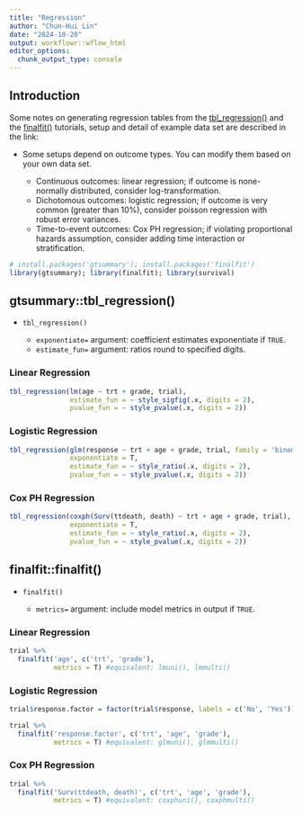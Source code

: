 ```yaml
---
title: "Regression"
author: "Chun-Hui Lin"
date: "2024-10-20"
output: workflowr::wflow_html
editor_options:
  chunk_output_type: console
---
```


## Introduction

Some notes on generating regression tables from the  [tbl_regression()](https://www.danieldsjoberg.com/gtsummary/articles/tbl_regression.html) and the [finalfit()](https://finalfit.org/articles/all_tables_examples.html) tutorials, setup and detail of example data set are described in the link: 

* Some setups depend on outcome types. You can modify them based on your own data set.

  * Continuous outcomes: linear regression; if outcome is none-normally distributed, consider log-transformation. 
  * Dichotomous outcomes: logistic regression; if outcome is very common (greater than 10%), consider poisson regression with robust error variances. 
  * Time-to-event outcomes: Cox PH regression; if violating proportional hazards assumption, consider adding time interaction or stratification.

```r
# install.packages('gtsummary'); install.packages('finalfit')
library(gtsummary); library(finalfit); library(survival)
```

## gtsummary::tbl_regression()

* `tbl_regression()`

  * `exponentiate=` argument: coefficient estimates exponentiate if `TRUE`.
  * `estimate_fun=` argument: ratios round to specified digits.
  
### Linear Regression

```r
tbl_regression(lm(age ~ trt + grade, trial), 
               estimate_fun = ~ style_sigfig(.x, digits = 2),
               pvalue_fun = ~ style_pvalue(.x, digits = 2))
```

### Logistic Regression

```r
tbl_regression(glm(response ~ trt + age + grade, trial, family = 'binomial'), 
               exponentiate = T,
               estimate_fun = ~ style_ratio(.x, digits = 2),
               pvalue_fun = ~ style_pvalue(.x, digits = 2))
```

### Cox PH Regression

```r
tbl_regression(coxph(Surv(ttdeath, death) ~ trt + age + grade, trial),
               exponentiate = T,
               estimate_fun = ~ style_ratio(.x, digits = 2),
               pvalue_fun = ~ style_pvalue(.x, digits = 2))
```

## finalfit::finalfit()

* `finalfit()`

  * `metrics=` argument: include model metrics in output if `TRUE`.

### Linear Regression

```r
trial %>% 
  finalfit('age', c('trt', 'grade'), 
           metrics = T) #equivalent: lmuni(), lmmulti()
```

### Logistic Regression

```r
trial$response.factor = factor(trial$response, labels = c('No', 'Yes'))
```

```r
trial %>% 
  finalfit('response.factor', c('trt', 'age', 'grade'), 
           metrics = T) #equivalent: glmuni(), glmmulti()
```

### Cox PH Regression

```r
trial %>% 
  finalfit('Surv(ttdeath, death)', c('trt', 'age', 'grade'), 
           metrics = T) #equivalent: coxphuni(), coxphmulti()
```
